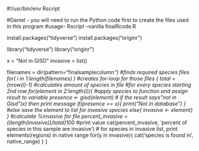 #!/usr/bin/env Rscript

#Daniel - you will need to run the Python code first to create the files used in this program
#usage- Rscript --vanilla finalRcode.R

install.packages("tidyverse")
install.packages("originr")

library("tidyverse")
library("originr")

x = "Not in GISD"
invasive = list()

filenames = dir(pattern="finalsamplecolumn*") #finds required species files
for( i in 1:length(filenames) ) #creates for-loop for those files
{
  total = (nrow(i)-1) #calculates amount of species in file
  #for every species starting 2nd row
  for(element in 2:length(i)){
    #apply species to function and assign result to variable
    presence <- gisd(element)
    # if the result says "not in Gisd"(x) then print message
    if(presence == x){
      print("Not in database")
    }
    #else save the element to list for invasive species
    else{ invasive <- element}
  }
  #calculate %invasive for file
  percent_invasive = ((length(invasive))/total)*100
  #print value
  cat(percent_invasive, 'percent of species in this sample are invasive') 
  # for species in invasive list, print elements(regions) in native range
  for(y in invasive){
    cat('species is found in', native_range)
  }
} 
